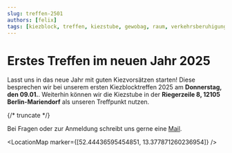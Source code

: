 ```yaml
---
slug: treffen-2501
authors: [felix]
tags: [kiezblock, treffen, kiezstube, gewobag, raum, verkehrsberuhigung, sicherheit, meinung, beteiligung]
---
```



# Erstes Treffen im neuen Jahr 2025

Lasst uns in das neue Jahr mit guten Kiezvorsätzen starten! Diese besprechen wir bei unserem ersten Kiezblocktreffen 2025 am **Donnerstag, den 09.01.**. Weiterhin können wir die Kiezstube in der **Riegerzeile 8, 12105 Berlin-Mariendorf** als unseren Treffpunkt nutzen.

{/* truncate */}

Bei Fragen oder zur Anmeldung schreibt uns gerne eine [Mail](mailto:mariendorf@kiezblocks.de).

<LocationMap marker={[52.44436595454851, 13.377871260236954]} />
